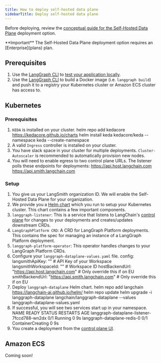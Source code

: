 ```yaml
---
title: How to deploy self-hosted data plane
sidebarTitle: Deploy self-hosted data plane
---
```

Before deploying, review the [conceptual guide for the Self-Hosted Data Plane](langgraph-self-hosted-data-plane) deployment option.

<Info>
  **Important**
  The Self-Hosted Data Plane deployment option requires an [Enterprise](plans) plan.
</Info>

## Prerequisites

1. Use the [LangGraph CLI](langgraph-cli) to [test your application locally](local-server).
2. Use the [LangGraph CLI](langgraph-cli) to build a Docker image (i.e. `langgraph build`) and push it to a registry your Kubernetes cluster or Amazon ECS cluster has access to.

## Kubernetes

### Prerequisites

1. `KEDA` is installed on your cluster.
  helm repo add kedacore https://kedacore.github.io/charts
  helm install keda kedacore/keda --namespace keda --create-namespace
2. A valid `Ingress` controller is installed on your cluster.
3. You have slack space in your cluster for multiple deployments. `Cluster-Autoscaler` is recommended to automatically provision new nodes.
4. You will need to enable egress to two control plane URLs. The listener polls these endpoints for deployments:
  https://api.host.langchain.com
  https://api.smith.langchain.com

### Setup

1. You give us your LangSmith organization ID. We will enable the Self-Hosted Data Plane for your organization.
2. We provide you a [Helm chart](https://github.com/langchain-ai/helm/tree/main/charts/langgraph-dataplane) which you run to setup your Kubernetes cluster. This chart contains a few important components.
  1. `langgraph-listener`: This is a service that listens to LangChain's [control plane](langgraph-control-plane) for changes to your deployments and creates/updates downstream CRDs.
  2. `LangGraphPlatform CRD`: A CRD for LangGraph Platform deployments. This contains the spec for managing an instance of a LangGraph Platform deployment.
  3. `langgraph-platform-operator`: This operator handles changes to your LangGraph Platform CRDs.
3. Configure your `langgraph-dataplane-values.yaml` file.
  config:
  langsmithApiKey: "" # API Key of your Workspace
  langsmithWorkspaceId: "" # Workspace ID
  hostBackendUrl: "https://api.host.langchain.com" # Only override this if on EU
  smithBackendUrl: "https://api.smith.langchain.com" # Only override this if on EU
4. Deploy `langgraph-dataplane` Helm chart.
  helm repo add langchain https://langchain-ai.github.io/helm/
  helm repo update
  helm upgrade -i langgraph-dataplane langchain/langgraph-dataplane --values langgraph-dataplane-values.yaml
5. If successful, you will see two services start up in your namespace.
  NAME                                          READY   STATUS              RESTARTS   AGE
  langgraph-dataplane-listener-7fccd788-wn2dx   0/1     Running             0          9s
  langgraph-dataplane-redis-0                   0/1     ContainerCreating   0          9s
6. You create a deployment from the [control plane UI](langgraph-control-plane#control-plane-ui).

## Amazon ECS

Coming soon!
